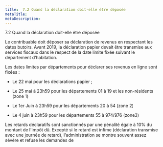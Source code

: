 ```yaml
---
title:  7.2 Quand la déclaration doit-elle être déposée
metaTitle: 
metaDescription: 
---
```



<CustomTitle tag="h1"  size="24px">
    7.2 Quand la déclaration doit-elle être déposée
</CustomTitle>


Le contribuable doit déposer sa déclaration de revenus en respectant les dates butoirs. Avant 2019, la déclaration papier devait être transmise aux services fiscaux dans le respect de la date limite fixée suivant le département d’habitation.

Les dates limites par départements pour déclarer ses revenus en ligne sont fixées :

- Le 22 mai pour les déclarations papier ;

- Le 25 mai à 23h59 pour les départements 01 à 19 et les non-résidents (zone 1)

- Le 1er Juin à 23h59 pour les départements 20 à 54 (zone 2)

- Le 4 juin à 23h59 pour les départements 55 à 974/976 (zone3)

Les retards déclaratifs sont sanctionnés par une pénalité égale à 10% du montant de l'impôt dû. Excepté si le retard est infime (déclaration transmise avec une journée de retard), l'administration se montre souvent assez sévère et refuse les demandes de